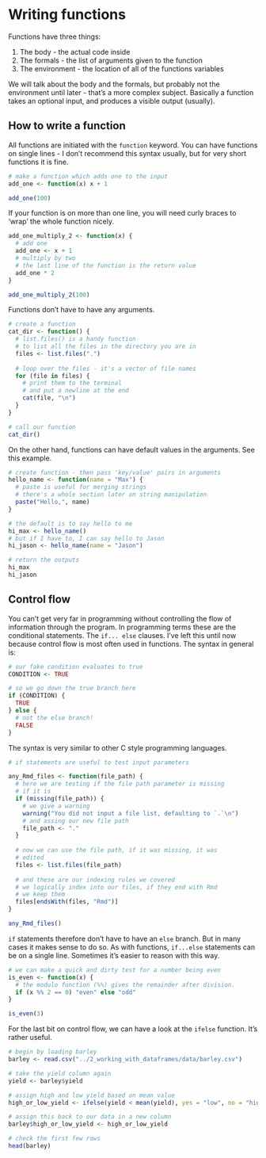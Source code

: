 # Writing functions

Functions have three things:

1.  The body - the actual code inside
2.  The formals - the list of arguments given to the function
3.  The environment - the location of all of the functions variables

We will talk about the body and the formals, but probably not the environment until later - that's a more complex subject. Basically a function takes an optional input, and produces a visible output (usually).

## How to write a function

All functions are initiated with the `function` keyword. You can have functions on single lines - I don't recommend this syntax usually, but for very short functions it is fine.

```r
# make a function which adds one to the input
add_one <- function(x) x + 1

add_one(100)
```

If your function is on more than one line, you will need curly braces to 'wrap' the whole function nicely.

```r
add_one_multiply_2 <- function(x) {
  # add one
  add_one <- x + 1
  # multiply by two
  # the last line of the function is the return value
  add_one * 2
}

add_one_multiply_2(100)
```

Functions don't have to have any arguments.

```r
# create a function
cat_dir <- function() {
  # list.files() is a handy function
  # to list all the files in the directory you are in
  files <- list.files(".")
  
  # loop over the files - it's a vector of file names
  for (file in files) {
    # print them to the terminal
    # and put a newline at the end
    cat(file, "\n")
  }
}

# call our function
cat_dir()
```

On the other hand, functions can have default values in the arguments. See this example.

```r
# create function - then pass 'key/value' pairs in arguments
hello_name <- function(name = "Max") {
  # paste is useful for merging strings
  # there's a whole section later on string manipulation
  paste("Hello,", name)
}

# the default is to say hello to me
hi_max <- hello_name()
# but if I have to, I can say hello to Jason
hi_jason <- hello_name(name = "Jason")

# return the outputs
hi_max
hi_jason
```

## Control flow

You can't get very far in programming without controlling the flow of information through the program. In programming terms these are the conditional statements. The `if... else` clauses. I've left this until now because control flow is most often used in functions. The syntax in general is:

```r
# our fake condition evaluates to true
CONDITION <- TRUE

# so we go down the true branch here
if (CONDITION) {
  TRUE
} else {
  # not the else branch!
  FALSE
}
```

The syntax is very similar to other C style programming languages.

```r
# if statements are useful to test input parameters

any_Rmd_files <- function(file_path) {
  # here we are testing if the file path parameter is missing
  # if it is
  if (missing(file_path)) {
    # we give a warning
    warning("You did not input a file list, defaulting to `.`\n")
    # and assing our new file path
    file_path <- "."
  }
  
  # now we can use the file path, if it was missing, it was
  # edited
  files <- list.files(file_path)
  
  # and these are our indexing rules we covered
  # we logically index into our files, if they end with Rmd
  # we keep them
  files[endsWith(files, "Rmd")]
}

any_Rmd_files()
```

`if` statements therefore don't have to have an `else` branch. But in many cases it makes sense to do so. As with functions, `if...else` statements can be on a single line. Sometimes it's easier to reason with this way.

```r
# we can make a quick and dirty test for a number being even
is_even <- function(x) {
  # the modulo function (%%) gives the remainder after division.
  if (x %% 2 == 0) "even" else "odd"
}

is_even(3)
```

For the last bit on control flow, we can have a look at the `ifelse` function. It's rather useful.

```r
# begin by loading barley
barley <- read.csv("../2_working_with_dataframes/data/barley.csv")

# take the yield column again
yield <- barley$yield

# assign high and low yield based on mean value
high_or_low_yield <- ifelse(yield < mean(yield), yes = "low", no = "high")

# assign this back to our data in a new column
barley$high_or_low_yield <- high_or_low_yield

# check the first few rows
head(barley)
```

